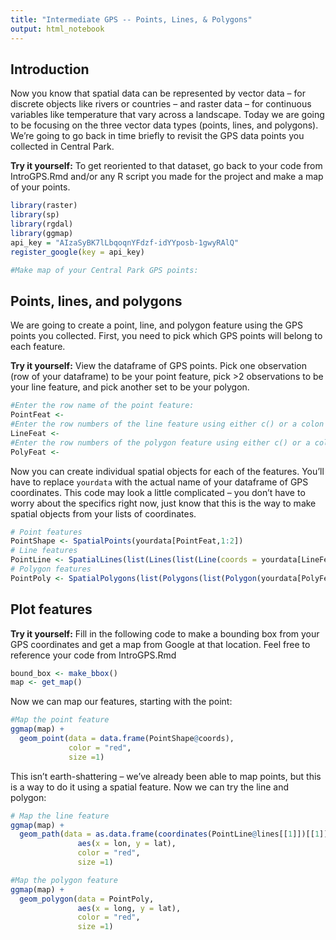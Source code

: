 ```yaml
---
title: "Intermediate GPS -- Points, Lines, & Polygons"
output: html_notebook
---
```


## Introduction

Now you know that spatial data can be represented by vector data -- for discrete objects like rivers or countries -- and raster data -- for continuous variables like temperature that vary across a landscape. Today we are going to be focusing on the three vector data types (points, lines, and polygons). We're going to go back in time briefly to revisit the GPS data points you collected in Central Park.

**Try it yourself:** To get reoriented to that dataset, go back to your code from IntroGPS.Rmd and/or any R script you made for the project and make a map of your points.

```r
library(raster)
library(sp)
library(rgdal)
library(ggmap)
api_key = "AIzaSyBK7lLbqoqnYFdzf-idYYposb-1gwyRAlQ"
register_google(key = api_key)

#Make map of your Central Park GPS points:

```

## Points, lines, and polygons

We are going to create a point, line, and polygon feature using the GPS points you collected. First, you need to pick which GPS points will belong to each feature.

**Try it yourself:** View the dataframe of GPS points. Pick one observation (row of your dataframe) to be your point feature, pick >2 observations to be your line feature, and pick another set to be your polygon.

```r
#Enter the row name of the point feature:
PointFeat <- 
#Enter the row numbers of the line feature using either c() or a colon
LineFeat <-
#Enter the row numbers of the polygon feature using either c() or a colon
PolyFeat <-
```

Now you can create individual spatial objects for each of the features. You'll have to replace `yourdata` with the actual name of your dataframe of GPS coordinates. This code may look a little complicated -- you don't have to worry about the specifics right now, just know that this is the way to make spatial objects from your lists of coordinates.

```r
# Point features
PointShape <- SpatialPoints(yourdata[PointFeat,1:2])
# Line features
PointLine <- SpatialLines(list(Lines(list(Line(coords = yourdata[LineFeat,1:2])), ID='a')))
# Polygon features
PointPoly <- SpatialPolygons(list(Polygons(list(Polygon(yourdata[PolyFeat, 1:2])), ID=1)))
```

## Plot features

**Try it yourself:** Fill in the following code to make a bounding box from your GPS coordinates and get a map from Google at that location. Feel free to reference your code from IntroGPS.Rmd

```r
bound_box <- make_bbox()
map <- get_map()
```

Now we can map our features, starting with the point:

```r
#Map the point feature
ggmap(map) + 
  geom_point(data = data.frame(PointShape@coords), 
             color = "red",
             size =1)
```

This isn't earth-shattering -- we've already been able to map points, but this is a way to do it using a spatial feature. Now we can try the line and polygon:

```r
# Map the line feature
ggmap(map) + 
  geom_path(data = as.data.frame(coordinates(PointLine@lines[[1]])[[1]]), 
               aes(x = lon, y = lat),
               color = "red",
               size =1)

#Map the polygon feature
ggmap(map) + 
  geom_polygon(data = PointPoly, 
               aes(x = long, y = lat),
               color = "red",
               size =1)
```




